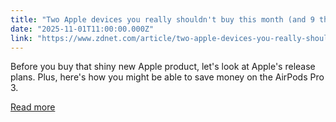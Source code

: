 ```yaml
---
title: "Two Apple devices you really shouldn't buy this month (and 9 that are safe for now)"
date: "2025-11-01T11:00:00.000Z"
link: "https://www.zdnet.com/article/two-apple-devices-you-really-shouldnt-buy-this-month-and-9-that-are-safe-for-now/"
---
```


Before you buy that shiny new Apple product, let's look at Apple's release plans. Plus, here's how you might be able to save money on the AirPods Pro 3.

[Read more](https://www.zdnet.com/article/two-apple-devices-you-really-shouldnt-buy-this-month-and-9-that-are-safe-for-now/)
